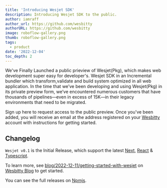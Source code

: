 ```yaml
---
title: 'Introducing Wesjet SDK'
description: Introducing Wesjet SDK to the public.
author: iamraff
author_url: https://github.com/wesbitty
authorURL: https://github.com/wesbitty
image: roboflow-gallery.png
thumb: roboflow-gallery.png
tags:
  - product
date: '2022-12-04'
toc_depth: 2
---
```


We've Finally Launched a public prieview of Wesjet(Pkg), which makes web development super easy for developer's. Wesjet SDK in an Incremental bundler which transform,validate and build system optimized in all web application. In the time that we’ve been developing and using Wesjet(Pkg) in its private preview form, we’ve encountered numerous customers that have thousands of pipelines—even in excess of 15K—in their legacy environments that need to be migrated.

Sign up here to request access to the public preview. Once you've been added, you will receive an email at the address registered on your [Wesbitty](https://wesbitty.com) account with instructions for getting started.

## Changelog

`Wesjet v0.1` is the Initial Release, which support the latest [Next](https://next.org), [React](https://react.org) & [Typescript](https://typescript.org).

To learn more, see [blog/2022-12-11/getting-started-with-wesjet](https://wesbitty.com/blog/2022-12-11-getting-started-with-wesjet) on [Wesbitty Blog](https://wesbitty.com/blog) to get started.

You can see the full releases on [Npmjs](https://npmjs.org/wesbitty-inc/wesjet).
